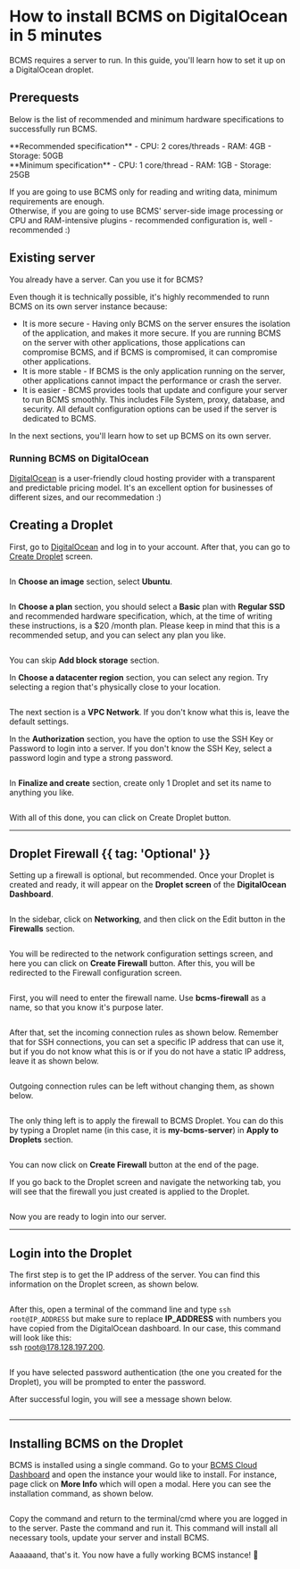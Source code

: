 

# How to install BCMS on DigitalOcean in 5 minutes

BCMS requires a server to run. In this guide, you'll learn how to set it up on a DigitalOcean droplet.

## Prerequests

Below is the list of recommended and minimum hardware specifications to successfully run BCMS.

<div className="grid w-full grid-cols-1 sm:grid-cols-2 sm:gap-4">
  <div>
    **Recommended specification**
    <Note>- CPU: 2 cores/threads - RAM: 4GB - Storage: 50GB</Note>
  </div>
  <div>
    **Minimum specification**
    <Note>- CPU: 1 core/thread - RAM: 1GB - Storage: 25GB</Note>
  </div>
</div>

If you are going to use BCMS only for reading and writing data, minimum requirements are enough.<br />
Otherwise, if you are going to use BCMS' server-side image processing or CPU and RAM-intensive plugins - recommended configuration is, well - recommended :)

## Existing server

You already have a server. Can you use it for BCMS?

Even though it is technically possible, it's highly recommended to runn BCMS on its own server instance because:

- It is more secure - Having only BCMS on the server ensures the isolation of the application, and makes it more secure. If you are running BCMS on the server with other applications, those applications can compromise BCMS, and if BCMS is compromised, it can compromise other applications.
- It is more stable - If BCMS is the only application running on the server, other applications cannot impact the performance or crash the server.
- It is easier - BCMS provides tools that update and configure your server to run BCMS smoothly. This includes File System, proxy, database, and security. All default configuration options can be used if the server is dedicated to BCMS.

In the next sections, you'll learn how to set up BCMS on its own server.

### Running BCMS on DigitalOcean

[DigitalOcean](https://digitalocean.com) is a user-friendly cloud hosting provider with a transparent and predictable pricing model. It's an excellent option for businesses of different sizes, and our recommedation :)

## Creating a Droplet

First, go to [DigitalOcean](https://cloud.digitalocean.com/) and log in to your account. After that, you can go to [Create Droplet](https://docs.digitalocean.com/products/droplets/how-to/create/) screen.

<Image src={createADroplet} alt="" unoptimized className="w-full" />

In **Choose an image** section, select **Ubuntu**.

<Image src={selectADroplet} alt="" unoptimized className="w-full" />

In **Choose a plan** section, you should select a **Basic** plan with **Regular SSD** and recommended hardware specification, which, at the time of writing these instructions, is a $20 /month plan. Please keep in mind that this is a recommended setup, and you can select any plan you like.

<Image src={chooseAPlan} alt="" unoptimized className="w-full" />

You can skip **Add block storage** section.

In **Choose a datacenter region** section, you can select any region. Try selecting a region that's physically close to your location.

<Image src={chooseADatacenter} alt="" unoptimized className="w-full" />

The next section is a **VPC Network**. If you don't know what this is, leave the default settings.

In the **Authorization** section, you have the option to use the SSH Key or Password to login into a server. If you don't know the SSH Key, select a password login and type a strong password.

<Image src={authentication} alt="" unoptimized className="w-full" />

In **Finalize and create** section, create only 1 Droplet and set its name to anything you like.

<Image src={finalizeAndCreate} alt="" unoptimized className="w-full" />

With all of this done, you can click on Create Droplet button.

---

## Droplet Firewall {{ tag: 'Optional' }}

Setting up a firewall is optional, but recommended. Once your Droplet is created and ready, it will appear on the **Droplet screen** of the **DigitalOcean Dashboard**.

<Image src={dropletScreen} alt="" unoptimized className="w-full" />

In the sidebar, click on **Networking**, and then click on the Edit button in the **Firewalls** section.

<Image src={dropletNetwork} alt="" unoptimized className="w-full" />

You will be redirected to the network configuration settings screen, and here you can click on **Create Firewall** button. After this, you will be redirected to the Firewall configuration screen.

<Image src={firewall} alt="" unoptimized className="w-full" />

First, you will need to enter the firewall name. Use **bcms-firewall** as a name, so that you know it's purpose later.

<Image src={firewallName} alt="" unoptimized className="w-full" />

After that, set the incoming connection rules as shown below. Remember that for SSH connections, you can set a specific IP address that can use it, but if you do not know what this is or if you do not have a static IP address, leave it as shown below.

<Image src={inboundRules} alt="" unoptimized className="w-full" />

Outgoing connection rules can be left without changing them, as shown below.

<Image src={outboundRules} alt="" unoptimized className="w-full" />

The only thing left is to apply the firewall to BCMS Droplet. You can do this by typing a Droplet name (in this case, it is **my-bcms-server**) in **Apply to Droplets** section.

<Image src={applyToDroplets} alt="" unoptimized className="w-full" />

You can now click on **Create Firewall** button at the end of the page.

If you go back to the Droplet screen and navigate the networking tab, you will see that the firewall you just created is applied to the Droplet.

<Image src={firewalls} alt="" unoptimized className="w-full" />

Now you are ready to login into our server.

---

## Login into the Droplet

The first step is to get the IP address of the server. You can find this information on the Droplet screen, as shown below.

<Image
  src={publicIpAddressOfTheDroplet}
  alt=""
  unoptimized
  className="w-full"
/>

After this, open a terminal of the command line and type `ssh root@IP_ADDRESS` but make sure to replace **IP_ADDRESS** with numbers you have copied from the DigitalOcean dashboard. In our case, this command will look like this:<br /> ssh root@178.128.197.200.

<Image src={executeSshCommand} alt="" unoptimized className="w-full" />

If you have selected password authentication (the one you created for the Droplet), you will be prompted to enter the password.

After successful login, you will see a message shown below.

<Image src={ubuntuServerLoginMessage} alt="" unoptimized className="w-full" />

---

## Installing BCMS on the Droplet

BCMS is installed using a single command. Go to your [BCMS Cloud Dashboard](https://cloud.thebcms.com/) and open the instance your would like to install. For instance, page click on **More Info** which will open a modal. Here you can see the installation command, as shown below.

<Image
  src={openInstanceInstallInstructions}
  alt=""
  unoptimized
  className="w-full"
/>

Copy the command and return to the terminal/cmd where you are logged in to the server. Paste the command and run it.
This command will install all necessary tools, update your server and install BCMS.

Aaaaaand, that's it. You now have a fully working BCMS instance! 👏
